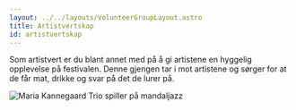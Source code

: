 ```yaml
---
layout: ../../layouts/VolunteerGroupLayout.astro
title: Artistvertskap
id: artistvertskap
---
```


Som artistvert er du blant annet med på å gi artistene en hyggelig opplevelse på festivalen. Denne gjengen tar i mot artistene og sørger for at de får mat, drikke og svar på det de lurer på.

<img
  src="/frivillig/maria-kannegaard-trio.jpg"
  alt="Maria Kannegaard Trio spiller på mandaljazz"
  class="rounded-lg shadow-lg"
/>